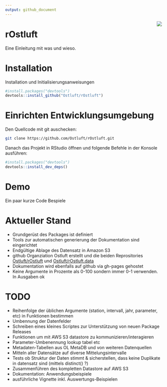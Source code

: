 ```yaml
---
output: github_document
---
```


<img src="man/figures/logo.png" align="right" />

# rOstluft 

Eine Einleitung mit was und wieso. 


# Installation

Installation und Initialisierungsanweisungen
```r
#install.packages("devtools")
devtools::install_github("Ostluft/rOstluft")
```


# Einrichten Entwicklungsumgebung

Den Quellcode mit git auschecken:

```bash
git clone https://github.com/Ostluft/rOstluft.git
```

Danach das Projekt in RStudio öffnen und folgende Befehle in der Konsole ausführen:

```r
#install.packages("devtools")
devtools::install_dev_deps()
```


# Demo

Ein paar kurze Code Bespiele


# Aktueller Stand

* Grundgerüst des Packages ist definiert
* Tools zur automatischen generierung der Dokumentation sind eingerichtet
* Endgültige Ablage des Datensatz in Amazon S3
* github Organziation Ostluft erstellt und die beiden Reprositories 
  [Ostluft/rOstluft](https://github.com/Ostluft/rOstluft) und 
  [Ostluft/rOstluft.data](https://github.com/Ostluft/rOstluft.data)
* Dokumentation wird ebenfalls auf github via gh-pages gehostet
* Keine Argumente in Prozente als 0-100 sondern immer 0-1 verwenden. In Ausgaben ok


# TODO

* Reihenfolge der üblichen Argumente (station, intervall, jahr, parameter, etc) in 
  Funktionen bestimmen 
* Umbennung der Datenfelder
* Schreiben eines kleines Scriptes zur Unterstützung von neuen Package Releases
* Funktionen um mit AWS S3 datastore zu kommunizieren/interagieren
* Parameter-Umbenennung lookup tabel etc
* Metadaten-Tabellen aus OL MetaDB und von weiteren Datenquellen
* Mitteln aller Datensätze auf diverse Mittelungsintervalle
* Tests ob Struktur der Daten stimmt & sicherstellen, dass keine Duplikate in datensatz sind (mittels distinct() ?)
* Zusammenführen des kompletten Datastore auf AWS S3
* Dokumentation: Anwendungsbeispiele
* ausführliche Vignette inkl. Auswertungs-Beispielen


